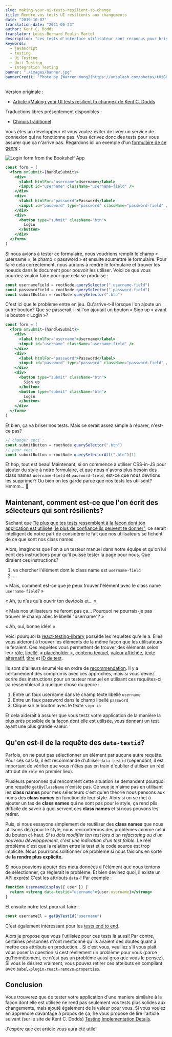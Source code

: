 ```yaml
---
slug: making-your-ui-tests-resilient-to-change
title: Rendre vos tests UI résilients aux changements
date: "2019-10-07"
translation-date: "2021-06-23"
author: Kent C. Dodds
translator: Louis-Bernard Poulin Martel
description: "Les tests d'interface utilisateur sont reconnus pour briser facilement. Voyons comment nous pourrions améliorer ceci."
keywords:
  - javascript
  - testing
  - Ui Testing
  - Unit Testing
  - Integration Testing
banner: "./images/banner.jpg"
bannerCredit: "Photo by [Warren Wong](https://unsplash.com/photos/tHiGKAJxaA8)"
---
```


Version originale :

- [Article «Making your UI tests resilient to change» de Kent C. Dodds](https://kentcdodds.com/blog/making-your-ui-tests-resilient-to-change)

Traductions libres présentement disponibles :

- [Chinois traditionel](https://medium.com/enjoy-life-enjoy-coding/react-unit-test-%E8%AE%93%E4%BD%A0%E7%9A%84-ui-%E6%B8%AC%E8%A9%A6%E9%81%A9%E6%87%89%E8%AE%8A%E5%8C%96-%E7%BF%BB%E8%AD%AF-b9b2c1c4110f)

Vous êtes un développeur et vous voulez éviter de livrer un service de connexion qui ne
fonctionne pas. Vous écrivez donc des tests pour vous assurer que ça n'arrive pas.
Regardons ici un exemple d'un [formulaire de ce genre](https://github.com/kentcdodds/testing-workshop/blob/1938d6fc2048e55362679905f700f938a3b497c4/client/src/screens/login.js#L50-L82) :

![Login form from the Bookshelf App](./images/image-1.png)

```jsx
const form = (
  <form onSubmit={handleSubmit}>
    <div>
      <label htmlFor="username">Username</label>
      <input id="username" className="username-field" />
    </div>
    <div>
      <label htmlFor="password">Password</label>
      <input id="password" type="password" className="password-field" />
    </div>
    <div>
      <button type="submit" className="btn">
        Login
      </button>
    </div>
  </form>
)
```

Si nous avions à tester ce formulaire, nous voudrions remplir le champ « username »,
le champ « password » et ensuite soumettre le formulaire. Pour faire cela correctement,
nous aurions à rendre le formulaire et trouver les noeuds dans le document pour pouvoir
les utiliser. Voici ce que vous pourriez vouloir faire pour que cela se produise :

```js
const usernameField = rootNode.querySelector(".username-field")
const passwordField = rootNode.querySelector(".password-field")
const submitButton = rootNode.querySelector(".btn")
```

C'est ici que le problème entre en jeu. Qu'arrive-t-il lorsque l'on ajoute un autre
bouton? Que se passerait-il si l'on ajoutait un bouton « Sign up » avant le bouton
« Login »?

```jsx {12-14}
const form = (
  <form onSubmit={handleSubmit}>
    <div>
      <label htmlFor="username">Username</label>
      <input id="username" className="username-field" />
    </div>
    <div>
      <label htmlFor="password">Password</label>
      <input id="password" type="password" className="password-field" />
    </div>
    <div>
      <button type="submit" className="btn">
        Sign up
      </button>
      <button type="submit" className="btn">
        Login
      </button>
    </div>
  </form>
)
```

Et bien, ça va briser nos tests. Mais ce serait assez simple à réparer, n'est-ce pas?

```js
// changer ceci :
const submitButton = rootNode.querySelector(".btn")
// pour ceci :
const submitButton = rootNode.querySelectorAll(".btn")[1]
```

Et hop, tout est beau! Maintenant, si on commence à utiliser CSS-in-JS pour ajouter
du style à notre formulaire, et que nous n'avons plus besoin des class names `username-field` et
`password-field`, est-ce que nous devrions les supprimer? Ou bien on les garde parce que
nos tests les utilisent? Hmmm... 🤔

## Maintenant, comment est-ce que l'on écrit des sélecteurs qui sont résilients?

Sachant que
["le plus que tes tests ressemblent à la façon dont ton application est utilisée, le plus de confiance ils peuvent te donner"](https://twitter.com/kentcdodds/status/977018512689455106), ce serait intelligent de notre part de considérer le fait que nos utilisateurs se fichent de ce que sont nos class names.

Alors, imaginons que l'on a un testeur manuel dans notre équipe et qu'on lui écrit des instructions pour qu'il puisse tester la page pour nous.
Que diraient ces instructions?

1. va chercher l'élément dont le class name est `username-field`
2. ...

« Mais, comment est-ce que je peux trouver l'élément avec le class name `username-field`? »

« Ah, tu n'as qu'à ouvrir ton devtools et... »

« Mais nos utilisateurs ne feront pas ça... Pourquoi ne pourrais-je pas trouver le champ abec le libellé "username"? »

« Ah, oui, bonne idée! »

Voici pourquoi la [react-testing-library](https://testing-library.com) possède les requêtes qu'elle a. Elles vous aideront à trouver les éléments de la même façon que les utilisateurs le feraient. Ces requêtes vous permettent de trouver des éléments selon leur
[rôle](https://testing-library.com/docs/dom-testing-library/api-queries#byrole),
[libellé](https://testing-library.com/docs/dom-testing-library/api-queries#bylabeltext),
[« placeholder »](https://testing-library.com/docs/dom-testing-library/api-queries#byplaceholdertext),
[contenu textuel](https://testing-library.com/docs/dom-testing-library/api-queries#bytext),
[valeur affichée](https://testing-library.com/docs/dom-testing-library/api-queries#bydisplayvalue),
[texte alternatif](https://testing-library.com/docs/dom-testing-library/api-queries#byalttext),
[titre](https://testing-library.com/docs/dom-testing-library/api-queries#bytitle) et
[ID de test](https://testing-library.com/docs/dom-testing-library/api-queries#bytestid).

Ils sont d'ailleurs énumérés en ordre de [recommendation](https://testing-library.com/docs/guide-which-query). Il y a certainement des compromis avec ces approches, mais si vous deviez
écrire des instructions pour un testeur manuel en utilisant ces requêtes-ci, ça ressemblerait à quelque chose du genre :

1. Entre un faux username dans le champ texte libellé `username`
2. Entre un faux password dans le champ libellé `password`
3. Clique sur le bouton avec le texte `sign in`

Et cela aiderait à assurer que vous testz votre application de la manière la plus près possible de la façon dont elle est utilisée, vous donnant un test ayant une plus grande valeur.

## Qu'en est-il de la requête des `data-testid`?

Parfois, on ne peut pas sélectionner un élément par aucune autre requête. Pour ces cas-là, il est recommandé d'utiliser `data-testid` (cependant, il est important de vérifier que vous n'êtes pas en train d'oublier d'utiliser un réel attribut de `rôle` en premier lieu).

Plusieurs personnes qui rencontrent cette situation se demandent pourquoi une requête `getByClassName` n'existe pas. Ce wue je n'aime pas en utilisant les **class names** pour mes sélecteurs c'est qu'en théorie nous pensons aux noms des **class names** en fonction de leur style. Alors si on se met à ajouter un tas de **class names** qui ne sont pas pour le style, ça rend plis difficile de savoir à quoi servent ces **class names** et si nous pouvons les retirer.

Puis, si nous essayons simplement de reutiliser des **class names** que nous utilisons déjà pour le style, nous rencontrerons des problèmes comme celui du bouton ci-haut. _Si tu dois modifier ton test lors d'un refactoring ou d'un nouveau développement, c'est une indication d'un test faible_. Le réel problème c'est que la relation entre le test et le code source est trop implicite. Nous pourrions solitionner ce problème si nous faisions en sorte de **la rendre plus explicite.**

Si nous pouvions ajouter des meta données à l'élément que nous tentons de sélectionner, ça réglerait le problème. Et bien devinez quoi, il existe un API exprès! C'est les attributs `data-`! Par exemple :

```jsx
function UsernameDisplay({ user }) {
  return <strong data-testid="username">{user.username}</strong>
}
```

Et ensuite notre test pourrait faire :

```javascript
const usernameEl = getByTestId("username")
```

C'est également intéressant pour les
[tests end to end](https://github.com/kentcdodds/jest-cypress-react-babel-webpack/blob/1c842dff85cd83953e86a6f1a48653b15fb3a4d5/cypress/e2e/register.js#L20).

Alors je propose que vous l'utilisiez pour ces tests là aussi! Par contre, certaines personnes m'ont mentionné qu'ils avaient des doutes quant à mettre ces attributs en production... Si c'est vous, veuillez s'il vous plaît vous poser la question si cest réellement un problème pour vous (parce qu'honnêtement, ce n'est pas un problème aussi gros que vous le pensez). Si vous le désirez vraiment, vous pouvez retirer ces atteibuts en compilant avec [`babel-plugin-react-remove-properties`](https://www.npmjs.com/package/babel-plugin-react-remove-properties).

## Conclusion

Vous trouverez que de tester votre application d'une maniere similaire à la façon dont elle est utilisée ne rend pas seulement vos tests plus solides aux changements, mais ajouté également de la valeur pour vous. Si vous voulez en apprendre davantage à propos de ça, he vous propose de lire l'article suivant (sur le site de Kent C. Dodds) [Testing Implementation Details](/blog/testing-implementation-details).

J'espère que cet article vous aura été utile!

